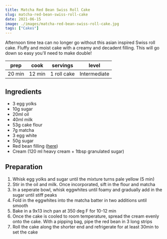 ```yaml
---
title: Matcha Red Bean Swiss Roll Cake
slug: matcha-red-bean-swiss-roll-cake
date: 2021-06-15
image: ./images/matcha-red-bean-swiss-roll-cake.jpg
tags: ["Cakes"]
---
```


<StyledParagraph>Afternoon time tea can no longer go without this asian inspired Swiss roll cake. Fluffy and moist cake with a creamy and decadent filling. This will go down so easy you'll need to make double!</StyledParagraph>

| prep | cook | servings | level |
| :--: | :--: | :------: | :---: |
| 20 min | 12 min |  1 roll cake  | Intermediate  |

## Ingredients

- <ListItem>3 egg yolks</ListItem>
- <ListItem>10g sugar</ListItem>
- <ListItem>20ml oil</ListItem>
- <ListItem>40ml milk</ListItem>
- <ListItem>53g cake flour</ListItem>
- <ListItem>7g matcha</ListItem>
- <ListItem>3 egg white</ListItem>
- <ListItem>50g sugar</ListItem>
- <ListItem>Red bean filling (<a href="https://www.justonecookbook.com/pressure-cooker-anko-red-bean-paste/" target="_blank"  rel="noreferrer noopener">here</a>)</ListItem>
- <ListItem>Cream (120 ml heavy cream + 1tbsp granulated sugar)</ListItem> 

## Preparation

1. Whisk egg yolks and sugar until the mixture turns pale yellow (5 min)
2. Stir in the oil and milk. Once incorporated, sift in the flour and matcha 
3. In a seperate bowl, whisk eggwhites until foamy and gradually add in the sugar until stiff peaks 
4. Fold in the eggwhites into the matcha batter in two additions until smooth 
5. Bake in a 9x13 inch pan at 350 deg F for 10-12 min 
6. Once the cake is cooled to room temperature, spread the cream evenly onto the cake. With a pipping bag, pipe the red bean in 3 long strips
7. Roll the cake along the shorter end and refrigerate for at least 30min to set the cake 
